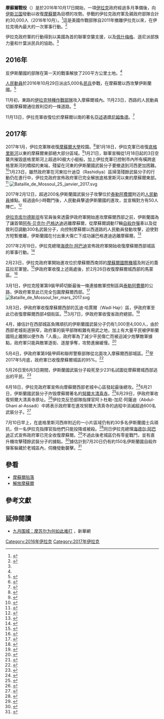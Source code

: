 {{Infobox military conflict
|conflict=摩蘇爾戰役
|partof=[[伊拉克內戰|伊拉克內戰]]
|image=Battle of Mosul (2016–17).svg
|image_size=320px
|caption=2017年11月摩蘇爾形勢圖
{{leftlegend|#EDC4BE|[[伊拉克|伊拉克政府]]控制}}{{leftlegend|#B4B2AE|[[伊斯蘭國|伊斯蘭國]]控制}}{{leftlegend|#FFFF00|[[佩什梅格|佩什梅格]]控制}}
|date=2016年10月17日至2017年7月10日
|place=[[伊拉克|伊拉克]]北部
* [[埃爾比勒省|埃爾比勒省]]西南部
* [[尼尼微省|尼尼微省]]
|territory=截至2016年12月3日，伊拉克安全部隊和[[佩什梅格|佩什梅格]]已收復{{convert|5677|km2}}的領土及369個村莊。<ref>{{cite web|url=https://www.almasdarnews.com/article/iraqi-troops-rush-isis-territory-southwest-mosul-liberate-10-villages/|title=Iraqi troops rush through ISIS territory southwest of Mosul, liberate 11 villages|first=Chris|last=Tomson|date=2016-10-31|work=almasdarnews.com|accessdate=2016-11-01|archive-date=2017-10-26|archive-url=https://web.archive.org/web/20171026055655/https://www.almasdarnews.com/article/iraqi-troops-rush-isis-territory-southwest-mosul-liberate-10-villages/|dead-url=no}}</ref><ref>{{cite web|url=http://www.iraqinews.com/iraq-war/mosul-offensive-federal-police-forces-liberate-61-villages-1400-square-kilometers/|title=Mosul offensive: Federal Police forces liberate 61 villages and 1400 square kilometers|date=2016-10-30|work=iraqinews.com|accessdate=2016-11-01|archive-date=2018-12-26|archive-url=https://web.archive.org/web/20181226080336/https://www.iraqinews.com/iraq-war/mosul-offensive-federal-police-forces-liberate-61-villages-1400-square-kilometers/|dead-url=no}}</ref><ref>{{cite web|url=http://www.usatoday.com/story/news/world/2016/10/30/battle-mosul-intensifies-shiite-militias-join-fray/93017632/|title=Battle for Mosul intensifies as Shiite militias join fray|work=usatoday.com|accessdate=2016-11-01|archive-date=2018-12-26|archive-url=https://web.archive.org/web/20181226080146/https://www.usatoday.com/story/news/world/2016/10/30/battle-mosul-intensifies-shiite-militias-join-fray/93017632/|dead-url=no}}</ref><ref>{{cite web|title=Joint Forces Continue to Advance, Liberating More Areas in Mosul|url=http://www.basnews.com/index.php/en/news/iraq/315744|publisher=BasNews|accessdate=2016-12-04|archive-date=2018-12-26|archive-url=https://web.archive.org/web/20181226080340/http://www.basnews.com/index.php/en/news/iraq/315744|dead-url=no}}</ref><br/>截至2017年6月，[[人民動員|人民動員]]收復摩蘇爾以西約14,000平方公里的領土。<ref>{{cite web|url=http://en.abna24.com/news/middle-east/hashd-shaabi-west-mosul-operation-ends-successfully_835614.html|title=Hashd Shaabi: West Mosul operation ends successfully|date=2017-06-10|publisher=Ahlul Bayt News Agency|access-date=2017-07-11|archive-date=2017-08-01|archive-url=https://web.archive.org/web/20170801213852/http://en.abna24.com/news/middle-east/hashd-shaabi-west-mosul-operation-ends-successfully_835614.html|dead-url=no}}</ref>
|result=伊拉克政府及其盟友勝利，收復摩蘇爾
|combatant1={{flagicon|Iraq}} '''[[伊拉克|伊拉克]]'''<br/>
{{flagicon|Kurdistan}} [[伊拉克库尔德斯坦|伊拉克库尔德斯坦]]<br/>（至2016年11月）<br/>
'''支援者：'''<br/>
'''[[聯合特遣隊－堅決行動|聯合特遣隊－堅決行動]]'''（CJTF–OIR）<br/>
*{{flag|United States}}<ref name="guardian1017">{{cite web|url=https://www.theguardian.com/world/2016/oct/17/iraqi-forces-begin-assault-on-isis-stronghold-mosul|title=Mosul offensive: forces launch mass attack on Iraqi city in bid to oust Isis|publisher=The Guardian|date=17 October 2016|access-date=2017-01-15|archive-date=2018-12-26|archive-url=https://web.archive.org/web/20181226080337/https://www.theguardian.com/world/2016/oct/17/iraqi-forces-begin-assault-on-isis-stronghold-mosul|dead-url=no}}</ref>
*{{flag|France}}<ref name="guardian1017"/>
*{{flag|United Kingdom}}<ref name="guardian1017"/>
*{{flag|Canada}}<ref name="Canadatroops">{{cite news|url=http://www.cbc.ca/news/politics/harjit-sajjan-supporting-troops-iraq-1.3809333|title=Canadian troops supporting Kurds in fight to free Mosul from ISIS|publisher=CBC News|date=2016-10-17|accessdate=2016-10-17|archive-date=2018-12-26|archive-url=https://web.archive.org/web/20181226080135/https://www.cbc.ca/news/politics/harjit-sajjan-supporting-troops-iraq-1.3809333|dead-url=no}}</ref>
*{{flag|Australia}}<ref>{{cite news|url=http://www.skynews.com.au/news/top-stories/2016/10/17/australia-to-have-role-in-battle-for-mosul.html|title=Australia to have role in battle for Mosul|publisher=Sky News Australia|date=2016-10-17|accessdate=2016-10-17|archive-date=2018-12-26|archive-url=https://web.archive.org/web/20181226080424/https://www.skynews.com.au/news/top-stories/2016/10/17/australia-to-have-role-in-battle-for-mosul.html|dead-url=no}}</ref>
*{{flag|Germany}}<ref>{{cite web|url=https://www.alaraby.co.uk/english/news/2016/9/24/germany-will-take-part-in-the-battle-for-mosul|title=Germany 'will take part in the battle for Mosul'|work=Al-Araby Al-Jadeed (The New Arab)|accessdate=2016-10-18|archive-date=2018-12-26|archive-url=https://web.archive.org/web/20181226080432/https://www.alaraby.co.uk/english/news/2016/9/24/germany-will-take-part-in-the-battle-for-mosul|dead-url=no}}</ref>
*{{flag|Turkey}}

{{flag|Iran}}<ref>{{cite web|url=http://www.csmonitor.com/layout/set/amphtml/World/Middle-East/2016/1029/What-role-is-Iran-playing-in-the-Mosul-offensive|title=What role is Iran playing in the Mosul offensive?|work=Christian Science Monitor|date=2016-10-29|accessdate=2016-11-05|archive-date=2018-12-26|archive-url=https://web.archive.org/web/20181226080426/https://www.csmonitor.com/layout/set/amphtml/World/Middle-East/2016/1029/What-role-is-Iran-playing-in-the-Mosul-offensive|dead-url=no}}</ref><br/>
{{flagicon image|InfoboxHez.PNG}} [[真主党|真主党]]<ref name="Hezbollah">{{cite web|url=http://www.longwarjournal.org/archives/2016/11/hezbollah-fighters-train-iraqi-shiite-militants-near-mosul.php|title=Hezbollah fighters train Iraqi Shiite militants near Mosul|publisher=The Long War Journal|author=David Daoud|date=2016-11-05|accessdate=2016-11-05|archive-date=2018-12-26|archive-url=https://web.archive.org/web/20181226080226/https://www.longwarjournal.org/archives/2016/11/hezbollah-fighters-train-iraqi-shiite-militants-near-mosul.php|dead-url=no}}</ref>

|combatant2='''{{flag|ISIL}}'''
|commander1={{flagicon|Iraq}} 阿卜杜勒－阿米爾·亞拉拉中將<small>（尼尼微省行動指揮官）</small><ref name=kurdistan01/><br/>

|commander2={{flagicon|ISIS}}[[阿布·贝克尔·巴格达迪|阿布·贝克尔·巴格达迪]]<small>（[[伊斯蘭國|伊斯蘭國]][[哈里發|哈里發]]）</small>
|units1=
|units2=
|strength1=以下包括後方支援部隊：<br/>{{flagicon|Iraq}} <br/>安全部隊54,000－60,000人<ref name="cnn1017">{{cite news|last1=Walsh|first1=Nick Paton|last2=Blau|first2=Max|last3=Park|first3=Madison|last4=McLaughlin|first4=Eliott C.|title=Battle for Mosul: Iraqi forces inflict 'heavy losses'|url=http://www.cnn.com/2016/10/17/middleeast/mosul-isis-operation-begins-iraq/index.html|accessdate=2016-10-17|publisher=CNN|date=2016-10-17|archive-date=2018-12-26|archive-url=https://web.archive.org/web/20181226080406/https://www.cnn.com/2016/10/17/middleeast/mosul-isis-operation-begins-iraq/index.html|dead-url=no}}</ref><br/>民兵14,000人<ref name="cnn1017"/><br/>
{{flagicon|Kurdistan}} 40,000人<ref name="cnn1017"/><br/>
'''支援者：'''<br/>數百名CJTF–OIR人員
|strength2=4,500<ref name=cnn01/>－超過12,000人<ref name="auto2">{{cite web|url=http://aranews.net/2016/06/12000-isis-militants-fighting-mosul/|title=Over 12,000 ISIS militants fighting for Mosul|date=2016-06-27|work=Aranews|deadurl=yes|archiveurl=https://web.archive.org/web/20170516043248/http://aranews.net/2016/06/12000-isis-militants-fighting-mosul/|archivedate=2017-05-16}}</ref><br/>（外籍人員約1,000人）<ref name=cnn01>{{cite web|url=http://www.cnn.com/2016/10/26/world/will-isis-leaders-escape-mosul-bergen/index.html|title=ISIS leaders may flee Mosul as their ranks are decimated|first=Peter Bergen, CNN National Security|last=Analyst|work=cnn.com|accessdate=2016-10-27|deadurl=no|archiveurl=https://web.archive.org/web/20161026203927/http://www.cnn.com/2016/10/26/world/will-isis-leaders-escape-mosul-bergen/index.html|archivedate=2016-10-26 }}</ref><br/><small>由於戰役期間可能有人員補充，上述數字有可能低於下方的總傷亡數字</small>
|casualties1={{flagicon|Iraq}} 超過1,200人死，超過6,000人傷<ref>{{cite web|url=http://www.nbcnews.com/news/world/2-american-soldiers-killed-iraq-u-s-military-says-n792256|title=2 American Soldiers Killed in Iraq, U.S. Military Says|date=2017-08-13|accessdate=2017-08-17|archive-date=2017-08-13|archive-url=https://web.archive.org/web/20170813194538/http://www.nbcnews.com/news/world/2-american-soldiers-killed-iraq-u-s-military-says-n792256|dead-url=no}}</ref><br />{{flagicon|Kurdistan}} 30人死，70－100人傷<small>（至2016年10月）</small><ref>{{cite web|url=http://www.al-monitor.com/pulse/afp/2016/10/iraq-conflict-mosul-us-is.html|title=IS trickling out of Mosul as losses mount: US general|first=|last=|work=AFP|date=2016-10-27 |accessdate=2017-08-17 |deadurl=no|archiveurl=https://web.archive.org/web/20161028084536/http://www.al-monitor.com/pulse/afp/2016/10/iraq-conflict-mosul-us-is.html|archivedate=2016-10-28 }}</ref><br />{{flagicon|United States}} 2人死，20人傷<ref>{{cite news|title=Remarks by Secretary Mattis at a Troop Event in Naval Base Kitsap, Washington|url=https://www.defense.gov/News/Transcripts/Transcript-View/Article/1276693/remarks-by-secretary-mattis-at-a-troop-event-in-naval-base-kitsap-washington/|accessdate=9 August 2017|agency=|date=9 August 2017|archive-date=2017-08-14|archive-url=https://web.archive.org/web/20170814054845/https://www.defense.gov/News/Transcripts/Transcript-View/Article/1276693/remarks-by-secretary-mattis-at-a-troop-event-in-naval-base-kitsap-washington/|dead-url=no}}</ref><br />{{flagicon|Iran}} 3人死<ref>{{cite web|url=http://www.longwarjournal.org/archives/2017/03/iranian-sniper-embedded-in-iraqi-militia-killed-near-mosul.php|title=Iranian sniper embedded in Iraqi militia killed near Mosul – FDD's Long War Journal|publisher=|deadurl=no|archiveurl=https://web.archive.org/web/20170305194724/http://www.longwarjournal.org/archives/2017/03/iranian-sniper-embedded-in-iraqi-militia-killed-near-mosul.php|archivedate=5 March 2017}}</ref><ref>{{cite web|url=http://abcnews.go.com/International/wireStory/aid-groups-warn-chaos-mosul-civilians-told-flee-47675493|title=Iraq says Iranian commander killed fighting IS|publisher=ABC News|date=27 May 2017|deadurl=yes|archiveurl=https://web.archive.org/web/20170527093707/http://abcnews.go.com/International/wireStory/aid-groups-warn-chaos-mosul-civilians-told-flee-47675493|archivedate=2017年5月27日}}</ref>

|casualties2=7,757人－至少10,859人死<small>（據不同時期的傷亡報道累計，包括2017年7月10日以後被殺者）</small><ref>3,400 killed (Oct. 2016–Jan. 2017),{{cite web |url=http://en.farsnews.com/newstext.aspx?nn=13951106001480 |title=Archived copy |accessdate=2017-07-19 |deadurl=yes |archiveurl=https://web.archive.org/web/20170728170453/http://en.farsnews.com/newstext.aspx?nn=13951106001480 |archivedate=2017-07-28 }} 3,320–5,622 killed (Feb.–May 2017),{{cite web |url=http://www.iraqinews.com/iraq-war/interior-ministry-3000-militants-killed-since-start-western-mosul-offensive/ |title=Archived copy |accessdate=2017-05-08 |deadurl=no |archiveurl=https://web.archive.org/web/20170508091747/http://www.iraqinews.com/iraq-war/interior-ministry-3000-militants-killed-since-start-western-mosul-offensive/ |archivedate=8 May 2017 }}{{cite web |url=http://www.rudaw.net/english/middleeast/iraq/21052017 |title=Archived copy |accessdate=2017-05-21 |deadurl=no |archiveurl=https://web.archive.org/web/20170521170013/http://www.rudaw.net/english/middleeast/iraq/21052017 |archivedate=21 May 2017 }} 1,000–1,800 (June–July 2017),{{cite web |url=http://www.bbc.com/news/world-middle-east-40307827 |title=Archived copy |accessdate=2017-07-09 |deadurl=no |archiveurl=https://web.archive.org/web/20170709145255/http://www.bbc.com/news/world-middle-east-40307827 |archivedate=9 July 2017 }}{{cite web |url=http://www.basnews.com/index.php/en/news/iraq/362897 |title=Archived copy |accessdate=2017-07-19 |deadurl=no |archiveurl=https://web.archive.org/web/20170728200933/http://www.basnews.com/index.php/en/news/iraq/362897 |archivedate=28 July 2017 }} 18 killed (10 July),{{cite web |url=http://original.antiwar.com/updates/2017/07/10/isis-hangs-children-106-killed-iraq/ |title=Archived copy |accessdate=2017-07-11 |deadurl=no |archiveurl=https://web.archive.org/web/20170711065753/http://original.antiwar.com/updates/2017/07/10/isis-hangs-children-106-killed-iraq/ |archivedate=11 July 2017 }} 9 killed (13 July),{{cite web |url=http://original.antiwar.com/updates/2017/07/13/suicide-attack-hq-near-baghdad-73-killed-iraq/ |title=Archived copy |accessdate=2017-07-18 |deadurl=no |archiveurl=https://web.archive.org/web/20170714064436/http://original.antiwar.com/updates/2017/07/13/suicide-attack-hq-near-baghdad-73-killed-iraq/ |archivedate=14 July 2017 }} 10 killed (16 July),{{cite web |url=http://original.antiwar.com/updates/2017/07/16/1000-mosul-children-searching-families-44-killed-iraq/ |title=Archived copy |accessdate=2017-07-18 |deadurl=no |archiveurl=https://web.archive.org/web/20170717055333/http://original.antiwar.com/updates/2017/07/16/1000-mosul-children-searching-families-44-killed-iraq/ |archivedate=17 July 2017 }} total of 7,757–10,859+ reported killed</ref><br/>16,467人死<small>（據伊拉克外交官員）</small><ref>{{cite web|url=http://www.inform.kz/en/around-16-000-militants-killed-during-mosul-liberation_a3046836|title=Around 16,000 militants killed during Mosul liberation|date=2017-07-19|publisher=|via=|deadurl=no|archiveurl=https://web.archive.org/web/20170719170331/http://www.inform.kz/en/around-16-000-militants-killed-during-mosul-liberation_a3046836|archivedate=2017-07-19 }}</ref><br/>超過25,000人死<small>（據亞拉拉中將）</small><ref name=kurdistan01>{{cite web|title=Offensive in Mosul killed over 25,000 IS militants: Commander|url=http://www.kurdistan24.net/en/news/6efb35b8-4b32-4536-8a84-fd89aaa7a589|publisher=Kurdistan 24|accessdate=2017-07-16 |deadurl=no|archiveurl=https://web.archive.org/web/20170717105424/http://www.kurdistan24.net/en/news/6efb35b8-4b32-4536-8a84-fd89aaa7a589|archivedate=2017-07-17 }}</ref>
|casualties3=超過40,000名平民被殺<ref>{{Cite news|url=http://www.independent.co.uk/news/world/middle-east/mosul-massacre-battle-isis-iraq-city-civilian-casualties-killed-deaths-fighting-forces-islamic-state-a7848781.html|title=The massacre of Mosul: 40,000 feared dead in battle to take back city from Isis as scale of civilian casualties revealed|publisher=The Independent|date=2017-07-19|accessdate=2017-07-25|archive-date=2017-07-19|archive-url=https://web.archive.org/web/20170719234812/http://www.independent.co.uk/news/world/middle-east/mosul-massacre-battle-isis-iraq-city-civilian-casualties-killed-deaths-fighting-forces-islamic-state-a7848781.html|dead-url=no}}</ref>
|campaignbox={{Campaignbox 伊拉克內戰}}
}}
'''摩蘇爾戰役'''（{{lang-ar|معركة الموصل}}）是於2016年10月17日開始，一項[[伊拉克|伊拉克]]政府經過多月準備後，向[[伊斯兰国|伊斯兰国]]發動以收復[[摩蘇爾|摩蘇爾]]為目標的攻勢。參戰的伊拉克政府軍及親政府部隊合計約30,000人（2016年10月）。<ref name=bbc20161017>{{Cite news |url=http://www.bbc.co.uk/news/world-middle-east-37674693 |title=Battle for Mosul: Operation to retake Iraqi city from IS begins |work=BBC News |date=2016-10-17 |accessdate=2017-01-15 |archive-date=2021-03-04 |archive-url=https://web.archive.org/web/20210304132511/https://www.bbc.co.uk/news/world-middle-east-37674693 |dead-url=no }}</ref>這是美國作戰部隊自2011年撤離伊拉克以來，在伊拉克境內最大的一次軍事行動。<ref name=voa20161018>{{Cite news |url=http://www.voachinese.com/a/Iraq-Mosul-20161018/3555826.html |title=伊拉克和库尔德战斗人员报告收复摩苏尔之战初胜 |publisher=美國之音 |date=2016-10-18 |accessdate=2017-01-15 |archive-date=2019-11-29 |archive-url=https://web.archive.org/web/20191129140209/https://www.voachinese.com/a/Iraq-Mosul-20161018/3555826.html |dead-url=no }}</ref>

伊拉克政府軍的行動得到以美國為首的聯軍空襲支援，以及[[佩什梅格|佩什梅格]]、遜尼派部族力量和什葉派民兵的協助。<ref name=voa20161018/>

==2016年==
反伊斯蘭國的部隊在第一天的戰事解放了200平方公里土地。<ref name=voa20161018/>

[[人民動員|人民動員]]於2016年10月29日派出5,000名[[民兵|民兵]]參戰，在摩蘇爾以西攻擊伊斯蘭國。<ref name=xh20161101>{{Cite news |url=http://news.xinhuanet.com/world/2016-11/01/c_129344381.htm |title=什叶派民兵现身摩苏尔战场 土耳其有意见 |publisher=新華網 |date=2016-11-01 |accessdate=2017-01-16 |archive-date=2017-04-09 |archive-url=https://web.archive.org/web/20170409181340/http://news.xinhuanet.com/world/2016-11/01/c_129344381.htm |dead-url=no }}</ref>

11月初，東路的[[伊拉克特種作戰部隊|伊拉克特種作戰部隊]]攻入摩蘇爾城內。11月23日，西路的人民動員切斷摩蘇爾通往敘利亞的一條道路。<ref name=xh20161125>{{Cite news |url=http://news.xinhuanet.com/world/2016-11/25/c_129377957.htm |title=四路合力 摩苏尔已成孤城 |publisher=新華網 |date=2016-11-25 |accessdate=2017-01-16 |archive-date=2016-11-26 |archive-url=https://web.archive.org/web/20161126145808/http://news.xinhuanet.com/world/2016-11/25/c_129377957.htm |dead-url=no }}</ref>

11月13日，伊拉克軍收復位於摩蘇爾以南的著名[[亞述|亞述]]遺蹟[[尼姆鲁德|尼姆鲁德]]。<ref name=cnn20161114>{{Cite news |url=http://edition.cnn.com/2016/11/13/middleeast/iraq-retakes-nimrud/ |title=Iraqi forces retake ancient Assyrian village of Nimrud, Iraqi military says |publisher=CNN |date=2016-11-14 |accessdate=2017-01-19 |archive-date=2019-11-29 |archive-url=https://web.archive.org/web/20191129032025/https://edition.cnn.com/2016/11/13/middleeast/iraq-retakes-nimrud/ |dead-url=no }}</ref>

==2017年==
2017年1月，伊拉克軍隊收復[[摩蘇爾大學|摩蘇爾大學]]校園。<ref>{{Cite news |url=http://www.voachinese.com/a/iraq-mosul/3676899.html |title=伊拉克军队夺回摩苏尔大学校园的控制权 |publisher=美國之音 |date=2017-01-15 |accessdate=2017-01-15 |archive-date=2019-11-28 |archive-url=https://web.archive.org/web/20191128190306/https://www.voachinese.com/a/iraq-mosul/3676899.html |dead-url=no }}</ref>至1月18日，伊拉克軍已收復[[底格里斯河|底格里斯河]]以東的摩蘇爾東部絕大部分區域。<ref>{{Cite news |url=http://www.telegraph.co.uk/news/2017/01/18/iraqi-army-announces-recapture-east-mosul/ |title=Iraqi army announces recapture of east Mosul |publisher=The Telegraph |date=2017-01-18 |accessdate=2017-01-19 |archive-date=2020-11-11 |archive-url=https://web.archive.org/web/20201111232314/http://www.telegraph.co.uk/news/2017/01/18/iraqi-army-announces-recapture-east-mosul/ |dead-url=no }}</ref>1月21日，聯軍宣稱從1月18日起的3日空襲共摧毀底格里斯河上超過90艘大小艇船，加上伊拉克軍已控制市內所有橫跨底格里斯河的橋樑的東端，殘留在河東的伊斯蘭國武裝分子要撤退到河西更加困難。<ref>{{cite web |url=https://www.defense.gov/News/Article/Article/1056011/coalition-strikes-destroy-isil-boats-fleeing-from-east-mosul |title=Coalition Strikes Destroy ISIL Boats Fleeing From East Mosul |date=2017-01-21 |website=defense.gov |access-date=2017-01-23 |archive-date=2017-11-10 |archive-url=https://web.archive.org/web/20171110065807/https://www.defense.gov/News/Article/Article/1056011/coalition-strikes-destroy-isil-boats-fleeing-from-east-mosul/ |dead-url=no }}</ref>1月23日，雖然政府軍在河東拉什迪亞（Rashidiya）區掃蕩殘餘武裝分子的行動仍在進行中，伊拉克政府宣佈政府軍已完全解放底格里斯河以東的摩蘇爾東部。<ref>{{Cite news |url=http://www.reuters.com/article/us-mideast-crisis-iraq-mosul-idUSKBN157231 |title=Iraqi forces claim recapture of eastern Mosul after 100 days of fighting |publisher=Reuters |date=2017-01-23 |accessdate=2017-01-24 |archive-date=2021-03-14 |archive-url=https://web.archive.org/web/20210314174508/https://www.reuters.com/article/us-mideast-crisis-iraq-mosul-idUSKBN157231 |dead-url=no }}</ref>
[[File:Bataille_de_Mossoul_25_janvier_2017.svg|thumb]]

2017年2月12日，超過200名伊斯蘭國武裝分子攻擊位於[[泰勒阿費爾|泰勒阿費爾]]附近的[[人民動員|人民動員]]據點。經過逾6小時戰鬥後，人民動員擊退伊斯蘭國的進攻，並宣稱對方有50人陣亡。<ref>{{Cite news |url=http://news.xinhuanet.com/english/2017-02/13/c_136053821.htm |title=IS launches tank attack on Iraqi paramilitary units west of Mosul |publisher=Xinhua |date=2017-02-13 |accessdate=2017-02-19 |archive-date=2017-02-14 |archive-url=https://web.archive.org/web/20170214103017/http://news.xinhuanet.com/english/2017-02/13/c_136053821.htm |dead-url=no }}</ref>

[[伊拉克库尔德斯坦|伊拉克库尔德斯坦]]有官員後來透露伊政府軍開始進攻摩蘇爾西部之前，伊斯蘭國為了讓首領[[阿布·贝克尔·巴格达迪|阿布·贝克尔·巴格达迪]]逃離摩蘇爾，從摩蘇爾調動17輛[[自殺炸彈|自殺炸彈]]車以及從敘利亞調動300名武裝分子，向控制摩蘇爾以西道路的人民動員發動攻擊，迫使對方短暫撤離，伊斯蘭國在付出重大傷亡下成功讓巴格達迪逃離摩蘇爾。<ref>{{Cite news |url=http://www.independent.co.uk/news/world/middle-east/isis-abu-bakr-al-baghdadi-mosul-jared-kushner-latest-suicide-car-bombs-a7665251.html |title=Isis used 17 suicide car bombs 'to help leader Abu Bakr al-Baghdadi flee Mosul' |date=2017-04-03 |work=The Independent |accessdate=2017-04-20 |archive-date=2020-12-09 |archive-url=https://web.archive.org/web/20201209095250/https://www.independent.co.uk/news/world/middle-east/isis-abu-bakr-al-baghdadi-mosul-jared-kushner-latest-suicide-car-bombs-a7665251.html |dead-url=no }}</ref>

2017年2月19日，伊拉克總理[[海德尔·阿巴迪|海德尔·阿巴迪]]宣佈政府軍開始收復摩蘇爾西部城區的軍事行動。<ref>{{Cite news |url=http://news.xinhuanet.com/world/2017-02/19/c_1120491699.htm |title=伊拉克政府军开始收复摩苏尔西部城区 |publisher=新華網 |date=2017-02-19 |accessdate=2017-02-19 |archive-date=2017-02-20 |archive-url=https://web.archive.org/web/20170220092028/http://news.xinhuanet.com/world/2017-02/19/c_1120491699.htm |dead-url=no }}</ref>

2月23日，伊拉克政府軍開始進攻位於摩蘇爾西南郊的[[摩蘇爾國際機場|摩蘇爾國際機場]]及附近的蓋茲拉尼軍營。<ref>{{Cite news |url=http://news.xinhuanet.com/world/2017-02/23/c_1120519872.htm |title=伊拉克政府军开始攻打摩苏尔国际机场 |publisher=新華網 |date=2017-02-23 |accessdate=2017-02-23 |archive-date=2017-02-23 |archive-url=https://web.archive.org/web/20170223212243/http://news.xinhuanet.com/world/2017-02/23/c_1120519872.htm |dead-url=no }}</ref>伊政府軍收復上述兩處後，於2月26日收復摩蘇爾城西部的馬蒙區。<ref>{{Cite news |url=http://www.chinanews.com/gj/2017/02-27/8160285.shtml |title=外媒：伊拉克政府军收复摩苏尔西部城区首个街区 |publisher=中新網 |date=2017-02-27 |accessdate=2017-02-27 |archive-date=2019-08-11 |archive-url=https://web.archive.org/web/20190811123440/http://www.chinanews.com/gj/2017/02-27/8160285.shtml |dead-url=no }}</ref>

3月1日，伊拉克陸軍第9裝甲師切斷最後一條連接敵軍控制區與[[泰勒阿費爾|泰勒阿費爾]]的公路，伊政府軍至此已完全包圍摩蘇爾西部。<ref>{{cite web |url=http://www.reuters.com/article/us-mideast-crisis-mosul-road-idUSKBN1683H8 |title=Iraqi army controls main roads out of Mosul, trapping Islamic State |author=Stephen Kalin |publisher=Reuters |date=2017-03-01 |accessdate=2017-03-01 |archive-date=2019-04-06 |archive-url=https://web.archive.org/web/20190406132433/https://www.reuters.com/article/us-mideast-crisis-mosul-road-idUSKBN1683H8 |dead-url=no }}</ref>
[[File:Bataille_de_Mossoul_1er_mars_2017.svg|thumb]]

3月3日，伊政府軍收復摩蘇爾西部的瓦迪·哈賈爾（Wadi Hajr）區，伊政府軍至此已收復摩蘇爾西部4個街區。<ref>{{Cite news |url=http://news.xinhuanet.com/world/2017-03/04/c_1120566675.htm |title=伊拉克政府军收复摩苏尔西城一重要据点 |publisher=新華網 |date=2017-03-04 |accessdate=2017-03-04 |archive-date=2017-05-18 |archive-url=https://web.archive.org/web/20170518060447/http://news.xinhuanet.com/world/2017-03/04/c_1120566675.htm |dead-url=no }}</ref>3月7日，伊政府軍收復省政府總部。<ref>{{Cite news |url=http://www.chinanews.com/gj/2017/03-07/8167605.shtml |title=伊拉克军方继续收复摩苏尔 宣布夺回省政府总部 |publisher=中新網 |date=2017-03-07 |accessdate=2017-03-07 |archive-date=2020-08-07 |archive-url=https://web.archive.org/web/20200807104621/http://www.chinanews.com/gj/2017/03-07/8167605.shtml |dead-url=no }}</ref>

4月，據估計在西部城區負隅頑抗的伊斯蘭國武裝分子仍有1,000至4,000人，由於西部老城街道狹窄，政府軍的裝甲部隊較難有用武之地，加上有大量平民被伊斯蘭國阻止離開以便作為「人盾」，政府軍為了減少平民傷亡而被迫減少炮擊敵軍據點，政府軍只能與敵軍逐街、逐屋爭奪，攻勢進展緩慢。<ref>{{Cite news |url=http://news.xinhuanet.com/politics/2017-04/14/c_1120810808.htm |title=摩苏尔西城战事进展缓慢 城区受损严重 |publisher=新華網 |date=2017-04-14 |accessdate=2017-04-20 |archive-date=2017-05-18 |archive-url=https://web.archive.org/web/20170518104956/http://news.xinhuanet.com/politics/2017-04/14/c_1120810808.htm |dead-url=no }}</ref>

5月4日，伊政府軍第9裝甲師和聯邦警察部隊從北面攻入摩蘇爾西部城區。<ref>{{Cite news |url=http://news.xinhuanet.com/world/2017-05/05/c_1120920351.htm |title=伊政府军从北侧攻入摩苏尔西部城区 |publisher=新華網 |date=2017-05-05 |accessdate=2017-05-09 |archive-date=2017-10-16 |archive-url=https://web.archive.org/web/20171016103937/http://news.xinhuanet.com/world/2017-05/05/c_1120920351.htm |dead-url=no }}</ref>至2017年5月底，政府軍已收復摩蘇爾城區的95%。<ref>{{Cite news |url=http://www.chinanews.com/gj/2017/06-02/8239882.shtml |title=“伊斯兰国”死战到底 摩苏尔将迎最后一役 |publisher=中新網 |date=2017-06-02 |accessdate=2017-06-02 |archive-date=2019-08-10 |archive-url=https://web.archive.org/web/20190810234348/http://www.chinanews.com/gj/2017/06-02/8239882.shtml |dead-url=no }}</ref>

5月26日至6月3日期間，伊斯蘭國武裝分子殺死至少231名試圖從摩蘇爾城西部逃出的平民。<ref>{{Cite news |url=https://www.voachinese.com/a/un-says-islamic-state-killed-231-civilians-trying-to-flee-mosul/3891867.html |title=伊斯兰国杀死试图逃出摩苏尔231平民 |publisher=美國之音 |date=2017-06-08 |accessdate=2017-08-18 |archive-date=2019-08-09 |archive-url=https://web.archive.org/web/20190809054833/https://www.voachinese.com/a/un-says-islamic-state-killed-231-civilians-trying-to-flee-mosul/3891867.html |dead-url=no }}</ref>

6月18日，伊拉克政府軍宣佈向摩蘇爾西部老城中心區發起最後總攻。<ref>{{Cite news |url=http://news.xinhuanet.com/2017-06/18/c_1121164887.htm |title=伊拉克政府军向摩苏尔“伊斯兰国”最后据点发起攻势 |publisher=新華網 |date=2017-06-18}}</ref>6月21日，伊斯蘭國武裝分子炸毁摩蘇爾著名的[[努爾大清真寺|努爾大清真寺]]。<ref>{{Cite news |url=https://www.voachinese.com/a/iraq-mosul-mosque/3911039.html |title=伊斯兰国炸毁摩苏尔地标性清真寺 |publisher=美國之音 |date=2017-06-22 |accessdate=2017-06-28 |archive-date=2017-06-22 |archive-url=https://web.archive.org/web/20170622091204/https://www.voachinese.com/a/iraq-mosul-mosque/3911039.html |dead-url=no }}</ref>6月29日，伊政府軍收復努爾大清真寺原址。<ref>{{cite web|url=https://www.reuters.com/article/us-mideast-crisis-iraq-mosul-idUSKBN19K0YZ|title=Iraq declares end of caliphate after capture of Mosul mosque|publisher=Reuters|date=2017-06-29|access-date=2017-07-04|archive-date=2017-06-29|archive-url=https://web.archive.org/web/20170629165349/https://www.reuters.com/article/us-mideast-crisis-iraq-mosul-idUSKBN19K0YZ|dead-url=no}}</ref>伊拉克反恐部隊指揮官阿卜杜勒-加尼·阿薩迪（Abdul-Ghani al-Assadi）中將表示政府軍在進攻努爾大清真寺的過程中消滅超過600名武裝分子。<ref>{{cite web|url=http://www.iraqinews.com/iraq-war/600-militants-killed-900-families-liberated-mosuls-old-city-freed/|title=600 militants killed, 900 families liberated as Mosul’s Old City freed from IS|publisher=Iraqi News|date=2017-06-29|access-date=2017-07-04|archive-date=2017-06-29|archive-url=https://web.archive.org/web/20170629190918/http://www.iraqinews.com/iraq-war/600-militants-killed-900-families-liberated-mosuls-old-city-freed/|dead-url=no}}</ref>

7月10日早上，在底格里斯河西岸附近的一小片區域仍有約30多名伊斯蘭國士兵頑抗，但一名伊拉克指揮官指他們只能投降或被殺。<ref name="clearing2">{{cite web|url=http://www.bbc.com/news/world-middle-east-40555602|title=Battle for Mosul: Iraqi troops clearing last IS militants|accessdate=10 July 2017|date=10 July 2017|publisher=BBC News|archive-date=2017-07-10|archive-url=https://web.archive.org/web/20170710160801/http://www.bbc.com/news/world-middle-east-40555602|dead-url=no}}</ref>同日伊拉克總理[[海德尔·阿巴迪|海德尔·阿巴迪]]正式宣佈政府軍已完全收復摩蘇爾。<ref>{{Cite news |url=https://www.voachinese.com/a/iraq-mosul/3936959.html |title=川普祝贺伊拉克解放摩苏尔 |publisher=美國之音 |date=2017-07-11 |accessdate=2017-07-11 |archive-date=2017-07-11 |archive-url=https://web.archive.org/web/20170711160704/https://www.voachinese.com/a/iraq-mosul/3936959.html |dead-url=no }}</ref>不過此後老城區仍有零星戰鬥，並有直升機攻擊殘餘武裝分子的據點。<ref name="holdouts">{{cite web|url=http://www.bbc.com/news/world-middle-east-40569090|title=Mosul: Clashes continue as troops target IS 'holdouts'|publisher=BBC News|date=2017-07-11|access-date=2017-07-14|archive-date=2017-07-13|archive-url=https://web.archive.org/web/20170713054212/http://www.bbc.com/news/world-middle-east-40569090|dead-url=no}}</ref>據估計到7月20日仍有約150名伊斯蘭國自殺炸彈客躲藏於老城區內，伺機發動襲擊。<ref name="ISIL remnants">{{cite web|url=http://www.iraqinews.com/iraq-war/remnants-intensify-suicide-attacks-mosuls-old-city/|title=IS remnants intensify suicide attacks in Mosul’s Old City|publisher=Iraqi News|date=2017-07-20|access-date=2017-07-25|archive-date=2017-08-02|archive-url=https://web.archive.org/web/20170802062113/http://www.iraqinews.com/iraq-war/remnants-intensify-suicide-attacks-mosuls-old-city/|dead-url=no}}</ref>

==參看==
{{Commonscat|Battle of Mosul}}
*[[摩蘇爾陷落|摩蘇爾陷落]]
*[[解放摩蘇爾|解放摩蘇爾]]

==參考文獻==
{{Reflist|2}}

==延伸閱讀==
*[http://news.xinhuanet.com/mil/2017-07/20/c_129659615.htm 九月围城：摩苏尔为何如此难打] {{Wayback|url=http://news.xinhuanet.com/mil/2017-07/20/c_129659615.htm |date=20170724072059 }}，新華網

[[Category:2016年伊拉克|Category:2016年伊拉克]]
[[Category:2017年伊拉克|Category:2017年伊拉克]]